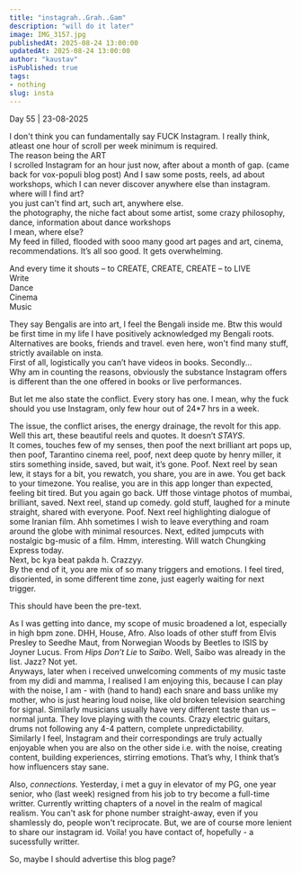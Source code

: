 ```yaml
---
title: "instagrah..Grah..Gam"
description: "will do it later"
image: IMG_3157.jpg
publishedAt: 2025-08-24 13:00:00
updatedAt: 2025-08-24 13:00:00
author: "kaustav"
isPublished: true
tags:
- nothing
slug: insta
---
```


Day 55 | 23-08-2025

I don't think you can fundamentally say FUCK Instagram. I really think, atleast one hour of scroll per week minimum is required.  
The reason being the ART  
I scrolled Instagram for an hour just now, after about a month of gap. (came back for vox-populi blog post) And I saw some posts, reels, ad about workshops, which I can never discover anywhere else than instagram.  
where will I find art?  
you just can't find art, such art, anywhere else.  
the photography, the niche fact about some artist, some crazy philosophy, dance, information about dance workshops  
I mean, where else?  
My feed in filled, flooded with sooo many good art pages and art, cinema, recommendations. It’s all soo good. It gets overwhelming.

And every time it shouts – to CREATE, CREATE, CREATE – to LIVE  
Write  
Dance  
Cinema  
Music

They say Bengalis are into art, I feel the Bengali inside me. Btw this would be first time in my life I have positively acknowledged my Bengali roots.  
Alternatives are books, friends and travel. even here, won't find many stuff, strictly available on insta.  
First of all, logistically you can’t have videos in books. Secondly...  
Why am in counting the reasons, obviously the substance Instagram offers is different than the one offered in books or live performances. 

But let me also state the conflict. Every story has one. I mean, why the fuck should you use Instagram, only few hour out of 24*7 hrs in a week.

The issue, the conflict arises, the energy drainage, the revolt for this app.  
Well this art, these beautiful reels and quotes. 
It doesn’t *STAYS*.   
It comes, touches few of my senses, then poof the next brilliant art pops up, then poof, Tarantino cinema reel, poof, next deep quote by henry miller, it stirs something inside, saved, but wait, it’s gone. Poof. Next reel by sean lew, it stays for a bit, you rewatch, you share, you are in awe. You get back to your timezone. You realise, you are in this app longer than expected, feeling bit tired. But you again go back. Uff those vintage photos of mumbai, brilliant, saved. 
Next reel, stand up comedy. gold stuff, laughed for a minute straight, shared with everyone. Poof. Next reel highlighting dialogue of some Iranian film. Ahh sometimes I wish to leave everything and roam around the globe with minimal resources. Next, edited jumpcuts with nostalgic bg-music of a film. Hmm, interesting. Will watch Chungking Express today.  
Next, bc kya beat pakda h. Crazzyy.  
By the end of it, you are mix of so many triggers and emotions. I feel tired, disoriented, in some different time zone, just eagerly waiting for next trigger.  

This should have been the pre-text.

As I was getting into dance, my scope of music broadened a lot, especially in high bpm zone. DHH, House, Afro. Also loads of other stuff from Elvis Presley to Seedhe Maut, from Norwegian Woods by Beetles to ISIS by Joyner Lucus. From *Hips Don’t Lie* to *Saibo*. Well, Saibo was already in the list. Jazz? Not yet.  
Anyways, later when i received unwelcoming comments of my music taste from my didi and mamma, I realised I am enjoying this, because I can play with the noise, I am - with (hand to hand) each snare and bass unlike my mother, who is just hearing loud noise, like old broken television searching for signal.
Similarly musicians usually have very different taste than us – normal junta. They love playing with the counts. Crazy electric guitars, drums not following any 4-4 pattern, complete unpredictability.  
Similarly I feel, Instagram and their correspondings are truly actually enjoyable when you are also on the other side i.e. with the noise, creating content, building experiences, stirring emotions.
That’s why, I think that’s how influencers stay sane.

Also, *connections.*
Yesterday, i met a guy in elevator of my PG, one year senior, who (last week) resigned from his job to try become a full-time writter. Currently writting chapters of a novel in the realm of magical realism. You can't ask for phone number straight-away, even if you shamlessly do, people won't reciprocate. But, we are of course more lenient to share our instagram id. Voila! you have contact of, hopefully - a sucessfully writter.

So, maybe I should advertise this blog page?
